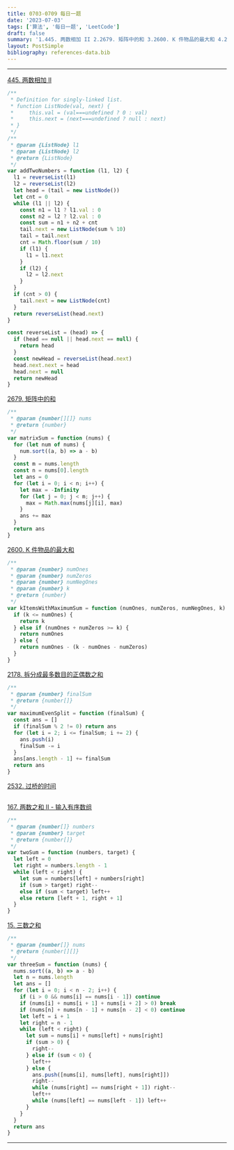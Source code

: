 ```yaml
---
title: 0703-0709 每日一题
date: '2023-07-03'
tags: ['算法', '每日一题', 'LeetCode']
draft: false
summary: '1.445. 两数相加 II 2.2679. 矩阵中的和 3.2600. K 件物品的最大和 4.2178. 拆分成最多数目的正偶数之和 5.2532. 过桥的时间 6.167. 两数之和 II - 输入有序数组 7.15. 三数之和'
layout: PostSimple
bibliography: references-data.bib
---
```


---

[445. 两数相加 II](https://leetcode.cn/problems/add-two-numbers-ii/)

```js
/**
 * Definition for singly-linked list.
 * function ListNode(val, next) {
 *     this.val = (val===undefined ? 0 : val)
 *     this.next = (next===undefined ? null : next)
 * }
 */
/**
 * @param {ListNode} l1
 * @param {ListNode} l2
 * @return {ListNode}
 */
var addTwoNumbers = function (l1, l2) {
  l1 = reverseList(l1)
  l2 = reverseList(l2)
  let head = (tail = new ListNode())
  let cnt = 0
  while (l1 || l2) {
    const n1 = l1 ? l1.val : 0
    const n2 = l2 ? l2.val : 0
    const sum = n1 + n2 + cnt
    tail.next = new ListNode(sum % 10)
    tail = tail.next
    cnt = Math.floor(sum / 10)
    if (l1) {
      l1 = l1.next
    }
    if (l2) {
      l2 = l2.next
    }
  }
  if (cnt > 0) {
    tail.next = new ListNode(cnt)
  }
  return reverseList(head.next)
}

const reverseList = (head) => {
  if (head == null || head.next == null) {
    return head
  }
  const newHead = reverseList(head.next)
  head.next.next = head
  head.next = null
  return newHead
}
```

[2679. 矩阵中的和](https://leetcode.cn/problems/sum-in-a-matrix/)

```js
/**
 * @param {number[][]} nums
 * @return {number}
 */
var matrixSum = function (nums) {
  for (let num of nums) {
    num.sort((a, b) => a - b)
  }
  const m = nums.length
  const n = nums[0].length
  let ans = 0
  for (let i = 0; i < n; i++) {
    let max = -Infinity
    for (let j = 0; j < m; j++) {
      max = Math.max(nums[j][i], max)
    }
    ans += max
  }
  return ans
}
```

[2600. K 件物品的最大和](https://leetcode.cn/problems/k-items-with-the-maximum-sum/)

```js
/**
 * @param {number} numOnes
 * @param {number} numZeros
 * @param {number} numNegOnes
 * @param {number} k
 * @return {number}
 */
var kItemsWithMaximumSum = function (numOnes, numZeros, numNegOnes, k) {
  if (k <= numOnes) {
    return k
  } else if (numOnes + numZeros >= k) {
    return numOnes
  } else {
    return numOnes - (k - numOnes - numZeros)
  }
}
```

[2178. 拆分成最多数目的正偶数之和](https://leetcode.cn/problems/maximum-split-of-positive-even-integers/)

```js
/**
 * @param {number} finalSum
 * @return {number[]}
 */
var maximumEvenSplit = function (finalSum) {
  const ans = []
  if (finalSum % 2 != 0) return ans
  for (let i = 2; i <= finalSum; i += 2) {
    ans.push(i)
    finalSum -= i
  }
  ans[ans.length - 1] += finalSum
  return ans
}
```

[2532. 过桥的时间](https://leetcode.cn/problems/time-to-cross-a-bridge/)

```js

```

[167. 两数之和 II - 输入有序数组](https://leetcode.cn/problems/two-sum-ii-input-array-is-sorted/)

```js
/**
 * @param {number[]} numbers
 * @param {number} target
 * @return {number[]}
 */
var twoSum = function (numbers, target) {
  let left = 0
  let right = numbers.length - 1
  while (left < right) {
    let sum = numbers[left] + numbers[right]
    if (sum > target) right--
    else if (sum < target) left++
    else return [left + 1, right + 1]
  }
}
```

[15. 三数之和](https://leetcode.cn/problems/3sum/)

```js
/**
 * @param {number[]} nums
 * @return {number[][]}
 */
var threeSum = function (nums) {
  nums.sort((a, b) => a - b)
  let n = nums.length
  let ans = []
  for (let i = 0; i < n - 2; i++) {
    if (i > 0 && nums[i] == nums[i - 1]) continue
    if (nums[i] + nums[i + 1] + nums[i + 2] > 0) break
    if (nums[n] + nums[n - 1] + nums[n - 2] < 0) continue
    let left = i + 1
    let right = n - 1
    while (left < right) {
      let sum = nums[i] + nums[left] + nums[right]
      if (sum > 0) {
        right--
      } else if (sum < 0) {
        left++
      } else {
        ans.push([nums[i], nums[left], nums[right]])
        right--
        while (nums[right] == nums[right + 1]) right--
        left++
        while (nums[left] == nums[left - 1]) left++
      }
    }
  }
  return ans
}
```

---

